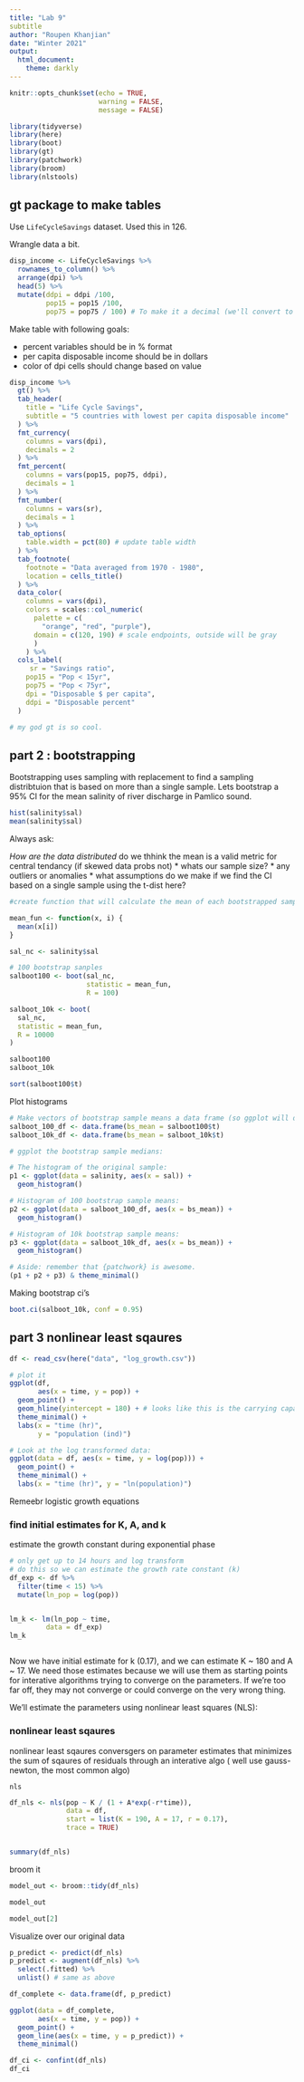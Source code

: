 ```yaml
---
title: "Lab 9"
subtitle
author: "Roupen Khanjian"
date: "Winter 2021"
output: 
  html_document:
    theme: darkly
---
```


```r
knitr::opts_chunk$set(echo = TRUE,
                      warning = FALSE,
                      message = FALSE)

library(tidyverse)
library(here)
library(boot)
library(gt)
library(patchwork)
library(broom)
library(nlstools)
```

## gt package to make tables


Use `LifeCycleSavings` dataset. Used this in 126.

Wrangle data a bit. 

```r
disp_income <- LifeCycleSavings %>% 
  rownames_to_column() %>% 
  arrange(dpi) %>% 
  head(5) %>% 
  mutate(ddpi = ddpi /100,
         pop15 = pop15 /100,
         pop75 = pop75 / 100) # To make it a decimal (we'll convert to a percentage in the table for more practice)
```

Make table with following goals:

* percent variables should be in % format
* per capita disposable income should be in dollars
* color of dpi cells should change based on value



```r

disp_income %>% 
  gt() %>% 
  tab_header(
    title = "Life Cycle Savings",
    subtitle = "5 countries with lowest per capita disposable income"
  ) %>% 
  fmt_currency(
    columns = vars(dpi),
    decimals = 2
  ) %>% 
  fmt_percent(
    columns = vars(pop15, pop75, ddpi),
    decimals = 1
  ) %>% 
  fmt_number(
    columns = vars(sr),
    decimals = 1
  ) %>% 
  tab_options(
    table.width = pct(80) # update table width
  ) %>% 
  tab_footnote(
    footnote = "Data averaged from 1970 - 1980",
    location = cells_title()
  ) %>% 
  data_color(
    columns = vars(dpi),
    colors = scales::col_numeric(
      palette = c(
        "orange", "red", "purple"),
      domain = c(120, 190) # scale endpoints, outside will be gray
      )
    ) %>% 
  cols_label(
     sr = "Savings ratio",
    pop15 = "Pop < 15yr",
    pop75 = "Pop < 75yr",
    dpi = "Disposable $ per capita",
    ddpi = "Disposable percent"
  )

# my god gt is so cool. 

```

## part 2 : bootstrapping

Bootstrapping uses sampling with replacement to find a sampling distribtuion that is based on more than a single sample. Lets bootstrap a 95% CI for the mean salinity of river discharge in Pamlico sound.

```r

hist(salinity$sal)
mean(salinity$sal)

```

Always ask:

*How are the data distributed
* do we thhink the mean is a valid metric for central tendancy (if skewed data probs not)
* whats our sample size?
* any outliers or anomalies
* what assumptions do we make if we find the CI based on a single sample using the t-dist here?

```r
#create function that will calculate the mean of each bootstrapped sample

mean_fun <- function(x, i) {
  mean(x[i])
}

sal_nc <- salinity$sal

# 100 bootstrap sanples
salboot100 <- boot(sal_nc,
                   statistic = mean_fun,
                   R = 100)

salboot_10k <- boot(
  sal_nc,
  statistic = mean_fun,
  R = 10000
)

salboot100
salboot_10k

sort(salboot100$t)

```

Plot histograms

```r
# Make vectors of bootstrap sample means a data frame (so ggplot will deal with it). 
salboot_100_df <- data.frame(bs_mean = salboot100$t)
salboot_10k_df <- data.frame(bs_mean = salboot_10k$t)

# ggplot the bootstrap sample medians: 

# The histogram of the original sample:
p1 <- ggplot(data = salinity, aes(x = sal)) +
  geom_histogram()

# Histogram of 100 bootstrap sample means:
p2 <- ggplot(data = salboot_100_df, aes(x = bs_mean)) +
  geom_histogram()

# Histogram of 10k bootstrap sample means:
p3 <- ggplot(data = salboot_10k_df, aes(x = bs_mean)) +
  geom_histogram()

# Aside: remember that {patchwork} is awesome. 
(p1 + p2 + p3) & theme_minimal()
```

Making bootstrap ci's

```r

boot.ci(salboot_10k, conf = 0.95)

```

## part 3 nonlinear least sqaures

```r

df <- read_csv(here("data", "log_growth.csv"))

# plot it
ggplot(df,
       aes(x = time, y = pop)) +
  geom_point() +
  geom_hline(yintercept = 180) + # looks like this is the carrying capacity (180)
  theme_minimal() +
  labs(x = "time (hr)",
       y = "population (ind)")

# Look at the log transformed data:
ggplot(data = df, aes(x = time, y = log(pop))) +
  geom_point() +
  theme_minimal() +
  labs(x = "time (hr)", y = "ln(population)")


```

Remeebr logistic growth equations

### find initial estimates for K, A, and k

estimate the growth constant during exponential phase 

```r
# only get up to 14 hours and log transform
# do this so we can estimate the growth rate constant (k)
df_exp <- df %>% 
  filter(time < 15) %>% 
  mutate(ln_pop = log(pop))


lm_k <- lm(ln_pop ~ time,
         data = df_exp)
lm_k



```

Now we have initial estimate for k (0.17), and we can estimate K  ~ 180 and A ~ 17. We need those estimates because we will use them as starting points for interative algorithms trying to converge on the parameters. If we’re too far off, they may not converge or could converge on the very wrong thing.

We’ll estimate the parameters using nonlinear least squares (NLS):

### nonlinear least sqaures

nonlinear least sqaures conversgers on parameter estimates that minimizes the sum of sqaures of residuals through an interative algo
( well use gauss-newton, the most common algo)

`nls`

```r

df_nls <- nls(pop ~ K / (1 + A*exp(-r*time)),
              data = df,
              start = list(K = 190, A = 17, r = 0.17),
              trace = TRUE)


summary(df_nls)

```

broom it

```r
model_out <- broom::tidy(df_nls)

model_out

model_out[2]


```


Visualize over our original data

```r

p_predict <- predict(df_nls)
p_predict <- augment(df_nls) %>% 
  select(.fitted) %>% 
  unlist() # same as above

df_complete <- data.frame(df, p_predict)

ggplot(data = df_complete,
       aes(x = time, y = pop)) +
  geom_point() +
  geom_line(aes(x = time, y = p_predict)) +
  theme_minimal()

```


```r

df_ci <- confint(df_nls)
df_ci


```

